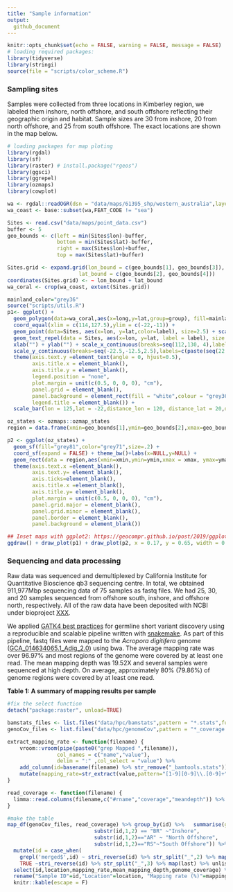 ```yaml
---
title: "Sample information"
output: 
  github_document
---
```


```r
knitr::opts_chunk$set(echo = FALSE, warning = FALSE, message = FALSE)
# loading required packages:
library(tidyverse)
library(stringi)
source(file = "scripts/color_scheme.R")
```

### Sampling sites

Samples were collected from three locations in Kimberley region, we labeled them inshore, north offshore, and south offshore reflecting their geographic origin and habitat. Sample sizes are 30 from inshore, 20 from north offshore, and 25 from south offshore. The exact locations are shown in the map below.

```r
# loading packages for map ploting
library(rgdal)
library(sf)
library(raster) # install.package("rgeos")
library(ggsci)
library(ggrepel)
library(ozmaps)
library(cowplot)
```


```r
wa <- rgdal::readOGR(dsn = "data/maps/61395_shp/western_australia",layer = "cstwacd_r")
wa_coast <- base::subset(wa,FEAT_CODE != "sea")

Sites <- read.csv("data/maps/point_data.csv")
buffer <- 5
geo_bounds <- c(left = min(Sites$lon)-buffer, 
                bottom = min(Sites$lat)-buffer, 
                right = max(Sites$lon)+buffer, 
                top = max(Sites$lat)+buffer)

Sites.grid <- expand.grid(lon_bound = c(geo_bounds[1], geo_bounds[3]), 
                       lat_bound = c(geo_bounds[2], geo_bounds[4]))
coordinates(Sites.grid) <- ~ lon_bound + lat_bound
wa_coral <- crop(wa_coast, extent(Sites.grid))
```

```r
mainland_color="grey36"
source("scripts/utils.R")
p1<- ggplot() + 
  geom_polygon(data=wa_coral,aes(x=long,y=lat,group=group), fill=mainland_color)+
  coord_equal(xlim = c(114,127.5),ylim = c(-22,-11)) + 
  geom_point(data=Sites, aes(x=lon, y=lat,color=label), size=2.5) + scale_color_manual(values = my_color) +
  geom_text_repel(data = Sites, aes(x=lon, y=lat, label = label), size = 4,fontface="bold") +
  xlab("") + ylab("") + scale_x_continuous(breaks=seq(112,130, 4),labels = c(paste(seq(112,130,4),"°E",sep=""))) +
  scale_y_continuous(breaks=seq(-22.5,-12.5,2.5),labels=c(paste(seq(22.5,12.5, -2.5),"°S", sep=""))) + 
  theme(axis.text.y =element_text(angle = 0, hjust=0.5),
        axis.title.x = element_blank(),
        axis.title.y = element_blank(),
        legend.position = "none",
        plot.margin = unit(c(0.5, 0, 0, 0), "cm"),
        panel.grid = element_blank(),
        panel.background = element_rect(fill = "white",colour = "grey36", size = 1),
        legend.title = element_blank()) +
  scale_bar(lon = 125,lat = -22,distance_lon = 120, distance_lat = 20,distance_legend = 50,dist_unit = "km",orientation = FALSE )

oz_states <- ozmaps::ozmap_states
region = data.frame(xmin=geo_bounds[1],ymin=geo_bounds[2],xmax=geo_bounds[3],ymax=geo_bounds[4])

p2 <- ggplot(oz_states) + 
  geom_sf(fill="grey81",color="grey71",size=.2) + 
  coord_sf(expand = FALSE) + theme_bw()+labs(x=NULL,y=NULL) +
  geom_rect(data = region,aes(xmin=xmin,ymin=ymin,xmax = xmax, ymax=ymax-1),alpha=0.1, colour="black", size = 0.3, linetype=1, fill="yellow") +
  theme(axis.text.x =element_blank(),
        axis.text.y= element_blank(), 
        axis.ticks=element_blank(),
        axis.title.x =element_blank(),
        axis.title.y= element_blank(),
        plot.margin = unit(c(0.5, 0, 0, 0), "cm"),
        panel.grid.major = element_blank(),
        panel.grid.minor = element_blank(),
        panel.border = element_blank(),
        panel.background = element_blank())

## Inset maps with ggplot2: https://geocompr.github.io/post/2019/ggplot2-inset-maps/
ggdraw() + draw_plot(p1) + draw_plot(p2, x = 0.17, y = 0.65, width = 0.3, height = 0.3)

```

### Sequencing and data processing
Raw data was sequenced and demultiplexed by California Institute for Quantitative Bioscience qb3 sequencing centre. In total, we obtained 911,977Mbp sequencing data of 75 samples as fastq files. We had 25, 30, and 20 samples sequenced from offshore south, inshore, and offshore north, respectively. All of the raw data have been deposited with NCBI under bioproject [XXX](dummy).

We applied [GATK4 best practices](https://gatk.broadinstitute.org/hc/en-us/sections/360007226651-Best-Practices-Workflows) for germline short variant discovery using a reproducible and scalable pipeline written with [snakemake](https://github.com/bakeronit/snakemake-gatk4-non-model). As part of this pipeline, fastq files were mapped to the *Acropora digitifera* genome ([GCA_014634065.1_Adig_2.0](https://www.ncbi.nlm.nih.gov/assembly/GCA_014634065.1)) using bwa. The average mapping rate was over 96.97% and most regions of the genome were covered by at least one read. The mean mapping depth was 19.52X and several samples were sequenced at high depth. On average, approximately 80% (79.86%) of genome regions were covered by at least one read.

**Table 1: A summary of mapping results per sample**

```r
#fix the select function
detach("package:raster", unload=TRUE)

bamstats_files <- list.files("data/hpc/bamstats",pattern = "*.stats",full.names = TRUE) 
genoCov_files <- list.files("data/hpc/genomeCov",pattern = "*_coverage.txt",full.names = TRUE)

extract_mapping_rate <- function(filename) {
    vroom::vroom(pipe(paste0("grep Mapped ",filename)),
                col_names = c("name","value"),
                delim = ":" ,col_select = "value") %>% 
    add_column(id=basename(filename) %>% str_remove("_bamtools.stats")) %>% 
    mutate(mapping_rate=str_extract(value,pattern="[1-9][0-9]\\.[0-9]+") %>% as.numeric) %>% select("id","mapping_rate")
}

read_coverage <- function(filename) {
  limma::read.columns(filename,c("#rname","coverage","meandepth")) %>% add_column(id=basename(filename) %>% str_remove("_coverage.txt"))
}

#make the table
map_df(genoCov_files, read_coverage) %>% group_by(id) %>%   summarise(genome_coverage=mean(coverage), mean_mapping_depth=mean(meandepth)) %>% left_join(map_df(bamstats_files,extract_mapping_rate)) %>% mutate(location=case_when(substr(id,1,2) == "AI" ~"Inshore",
                            substr(id,1,2) == "BR" ~"Inshore", 
                            substr(id,1,2)=="AR" ~ "North Offshore",
                            substr(id,1,2)=="RS"~"South Offshore")) %>%  
  mutate(id = case_when(
    grepl('merged$',id) ~ stri_reverse(id) %>% str_split("_",2) %>% map(last) %>% unlist %>% stri_reverse,
    TRUE ~stri_reverse(id) %>% str_split("_",3) %>% map(last) %>% unlist %>% stri_reverse)) %>% 
  select(id,location,mapping_rate,mean_mapping_depth,genome_coverage) %>% 
  rename("Sample ID"=id,"Location"=location, "Mapping rate (%)"=mapping_rate,"Mean mapping depth (X)"=mean_mapping_depth, "Genome coverage (%)"=genome_coverage)  %>% 
  knitr::kable(escape = F) 
```



